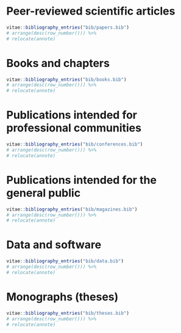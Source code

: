 
# Peer-reviewed scientific articles 

```r
vitae::bibliography_entries("bib/papers.bib")
# arrange(desc(row_number())) %>%
# relocate(annote)
```

# Books and chapters

```r
vitae::bibliography_entries("bib/books.bib")
# arrange(desc(row_number())) %>%
# relocate(annote)
```

# Publications intended for professional communities

```r
vitae::bibliography_entries("bib/conferences.bib")
# arrange(desc(row_number())) %>%
# relocate(annote)
```

# Publications intended for the general public

```r
vitae::bibliography_entries("bib/magazines.bib")
# arrange(desc(row_number())) %>%
# relocate(annote)
```

# Data and software

```r
vitae::bibliography_entries("bib/data.bib")
# arrange(desc(row_number())) %>%
# relocate(annote)
```

# Monographs (theses)

```r
vitae::bibliography_entries("bib/theses.bib")
# arrange(desc(row_number())) %>%
# relocate(annote)
```
